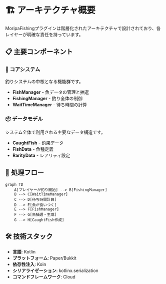 # 🏗️ アーキテクチャ概要

MoripaFishingプラグインは階層化されたアーキテクチャで設計されており、各レイヤーが明確な責任を持っています。

## 📋 主要コンポーネント

### 🎯 コアシステム
釣りシステムの中核となる機能群です。

- **FishManager** - 魚データの管理と抽選
- **FishingManager** - 釣り全体の制御
- **WaitTimeManager** - 待ち時間の計算

### 📦 データモデル
システム全体で利用される主要なデータ構造です。

- **CaughtFish** - 釣果データ
- **FishData** - 魚種定義
- **RarityData** - レアリティ設定

## 🔄 処理フロー

```mermaid
graph TD
    A[プレイヤーが釣り開始] --> B[FishingManager]
    B --> C[WaitTimeManager]
    C --> D[待ち時間計算]
    D --> E[魚が食いつく]
    E --> F[FishManager]
    F --> G[魚抽選・生成]
    G --> H[CaughtFish作成]
```

## 🛠️ 技術スタック

- **言語**: Kotlin
- **プラットフォーム**: Paper/Bukkit
- **依存性注入**: Koin
- **シリアライゼーション**: kotlinx.serialization
- **コマンドフレームワーク**: Cloud